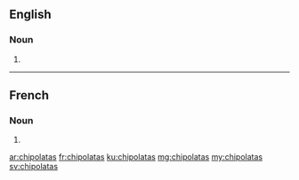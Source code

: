 ==English==

===Noun===
{{head|en|noun plural form}}

# {{plural of|chipolata|lang=en}}

----

==French==

===Noun===
{{head|fr|noun plural form|g=?}}

# {{plural of|chipolata|lang=fr}}

[[ar:chipolatas]]
[[fr:chipolatas]]
[[ku:chipolatas]]
[[mg:chipolatas]]
[[my:chipolatas]]
[[sv:chipolatas]]